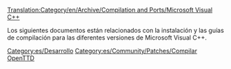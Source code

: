 [[Translation:Category/en/Archive/Compilation and Ports/Microsoft Visual C++]]


Los siguientes documentos están relacionados con la instalación y las guías de compilación para las diferentes versiones de Microsoft Visual C++.

{{es/Aviso|Microsoft® Visual C++ en Windows® 9x no está soportado para crear binarios; usa MINGW/Cygwin/BuildOTTD en su lugar.}}

[[Category:es/Desarrollo]]
[[Category:es/Community/Patches/Compilar OpenTTD]]